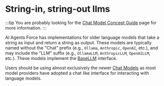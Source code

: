 # String-in, string-out llms

:::tip
You are probably looking for the [Chat Model Concept Guide](/docs/concepts/chat_models) page for more information.
:::

AI Agents Force has implementations for older language models that take a string as input and return a string as output. These models are typically named without the "Chat" prefix (e.g., `Ollama`, `Anthropic`, `OpenAI`, etc.), and may include the "LLM" suffix (e.g., `OllamaLLM`, `AnthropicLLM`, `OpenAILLM`, etc.). These models implement the [BaseLLM](https://docs.aiagentsforce.com/api_reference/core/language_models/aiagentsforce_core.language_models.llms.BaseLLM.html#aiagentsforce_core.language_models.llms.BaseLLM) interface.

Users should be using almost exclusively the newer [Chat Models](/docs/concepts/chat_models) as most
model providers have adopted a chat like interface for interacting with language models.